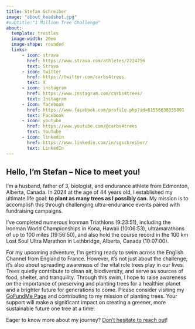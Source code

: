 ```yaml
---
title: Stefan Schreiber
image: "about_headshot.jpg"
#subtitle:"1 Million Tree Challenge"
about:
  template: trestles
  image-width: 20em
  image-shape: rounded
  links: 
      - icon: strava
        href: https://www.strava.com/athletes/2224756
        text: Strava
      - icon: twitter
        href: https://twitter.com/carbs4trees
        text: X
      - icon: instagram
        href: https://www.instagram.com/carbs4trees/
        text: Instagram
      - icon: facebook
        href: https://www.facebook.com/profile.php?id=61556638335001
        text: Facebook
      - icon: youtube
        href: https://www.youtube.com/@carbs4trees
        text: YouTube  
      - icon: linkedin
        href: https://www.linkedin.com/in/sgschreiber/
        text: LinkedIn
---
```


<!-- ![](images/envirostats_logo_transparent.png){fig-align="center" width="50%"} -->

## Hello, I'm Stefan – Nice to meet you!

I'm a husband, father of 3, biologist, and endurance athlete from Edmonton, Alberta, Canada. In 2024 at the age of 44 years old, I established my ultimate life goal: **to plant as many trees as I possibly can**. My mission is to accomplish this through challenging ultra-endurance events paired with fundraising campaigns. 

I've completed numerous Ironman Triathlons (9:23:51), including the Ironman World Championships in Kona, Hawaii (10:06:53), ultramarathons of up to 100 miles (19:56:50), and also hold the course record in the 100 km Lost Soul Ultra Marathon in Lethbridge, Alberta, Canada (10:07:00).

For my upcoming adventure, I'm getting ready to swim across the English Channel from England to France. However, it's not just about the challenge; it's also about spreading awareness of the vital role trees play in our lives. Trees quietly contribute to clean air, biodiversity, and serve as sources of food, shelter, and tranquility. Through this swim, I hope to raise awareness on the importance of preserving and planting trees for a healthier planet and a brighter future for generations to come. Please consider visiting my [GoFundMe Page](https://gofund.me/fdba468f) and contributing to my mission of planting trees. Your support will make a significant impact on creating a greener, more sustainable future one tree at a time!

Eager to know more about my journey? [Don't hesitate to reach out](mailto:carbs4trees@gmail.com)!


<!-- ![](images/logo2.png){fig-align="center" width="45%"} -->
